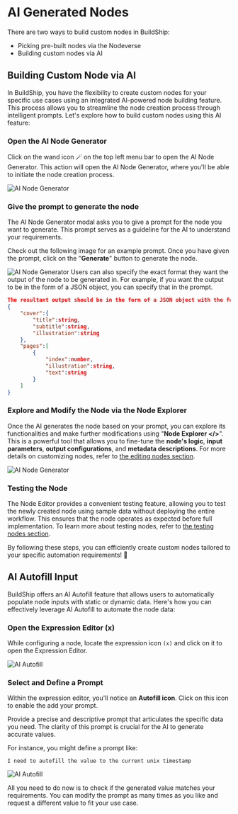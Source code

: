 # AI Generated Nodes


There are two ways to build custom nodes in BuildShip:

- Picking pre-built nodes via the Nodeverse
- Building custom nodes via AI

## Building Custom Node via AI

In BuildShip, you have the flexibility to create custom nodes for your specific use cases using an integrated AI-powered
node building feature. This process allows you to streamline the node creation process through intelligent prompts.
Let's explore how to build custom nodes using this AI feature:

<Steps>

### Open the AI Node Generator

Click on the wand icon 🪄 on the top left menu bar to open the AI Node Generator. This action will open the AI Node
Generator, where you'll be able to initiate the node creation process.

<Image src={aiNode1} alt='AI Node Generator' width={1200} />

### Give the prompt to generate the node

The AI Node Generator modal asks you to give a prompt for the node you want to generate. This prompt serves as a
guideline for the AI to understand your requirements.

Check out the following image for an example prompt. Once you have given the prompt, click on the "**Generate**" button
to generate the node.

<Image src={aiNode2} alt='AI Node Generator' width={1200} />

<Callout emoji="💡" type="info">
Users can also specify the exact format they want the output of the node to be generated in. For example, if you want the output to be in the form of a JSON object, you can specify that in the prompt.

```json
The resultant output should be in the form of a JSON object with the following format:
{
    "cover":{
        "title":string,
        "subtitle":string,
        "illustration":string
    },
    "pages":[
        {
            "index":number,
            "illustration":string,
            "text":string
        }
    ]
}
```

</Callout>

### Explore and Modify the Node via the Node Explorer

Once the AI generates the node based on your prompt, you can explore its functionalities and make further modifications
using "**Node Explorer &lt;/&gt;**". This is a powerful tool that allows you to fine-tune the **node's logic**, **input
parameters**, **output configurations**, and **metadata descriptions**. For more details on customizing nodes, refer to
[the editing nodes section](/basics/node#editing-nodes).

<Image src={aiNode3} alt='AI Node Generator' width={1200} />

### Testing the Node

The Node Editor provides a convenient testing feature, allowing you to test the newly created node using sample data
without deploying the entire workflow. This ensures that the node operates as expected before full implementation. To
learn more about testing nodes, refer to [the testing nodes section]().

</Steps>

By following these steps, you can efficiently create custom nodes tailored to your specific automation requirements! 🚀

## AI Autofill Input

BuildShip offers an AI Autofill feature that allows users to automatically populate node inputs with static or dynamic
data. Here's how you can effectively leverage AI Autofill to automate the node data:

<Steps>

### Open the Expression Editor (x)

While configuring a node, locate the expression icon `(x)` and click on it to open the Expression Editor.

<Image src={autofill1} alt='AI Autofill' width={1200} />

### Select and Define a Prompt

Within the expression editor, you'll notice an **Autofill icon**. Click on this icon to enable the add your prompt.

Provide a precise and descriptive prompt that articulates the specific data you need. The clarity of this prompt is
crucial for the AI to generate accurate values.

For instance, you might define a prompt like:

```copy
I need to autofill the value to the current unix timestamp
```

<Image src={autofill2} alt='AI Autofill' width={1200} />

</Steps>

All you need to do now is to check if the generated value matches your requirements. You can modify the prompt as many
times as you like and request a different value to fit your use case.
